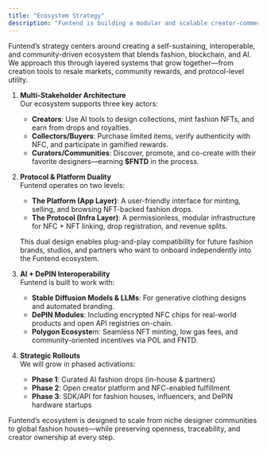 ```yaml
---
title: "Ecosystem Strategy"
description: "Funtend is building a modular and scalable creator-commerce ecosystem"
---
```


Funtend’s strategy centers around creating a self-sustaining, interoperable, and community-driven ecosystem that blends fashion, blockchain, and AI. We approach this through layered systems that grow together—from creation tools to resale markets, community rewards, and protocol-level utility.

1. **Multi-Stakeholder Architecture** \
  Our ecosystem supports three key actors:
    - **Creators**: Use AI tools to design collections, mint fashion NFTs, and earn from drops and royalties.
    - **Collectors/Buyers**: Purchase limited items, verify authenticity with NFC, and participate in gamified rewards.
    - **Curators/Communities**: Discover, promote, and co-create with their favorite designers—earning **$FNTD** in the process.

2. **Protocol & Platform Duality** \
  Funtend operates on two levels:
    - **The Platform (App Layer)**: A user-friendly interface for minting, selling, and browsing NFT-backed fashion drops.
    - **The Protocol (Infra Layer)**: A permissionless, modular infrastructure for NFC + NFT linking, drop registration, and revenue splits.

    This dual design enables plug-and-play compatibility for future fashion brands, studios, and partners who want to onboard independently into the Funtend ecosystem.

3. **AI + DePIN Interoperability** \
  Funtend is built to work with:
    - **Stable Diffusion Models & LLMs**: For generative clothing designs and automated branding.
    - **DePIN Modules**: Including encrypted NFC chips for real-world products and open API registries on-chain.
    - **Polygon Ecosyste**m: Seamless NFT minting, low gas fees, and community-oriented incentives via POL and FNTD.

4. **Strategic Rollouts** \
  We will grow in phased activations:
    - **Phase 1**: Curated AI fashion drops (in-house & partners)
    - **Phase 2**: Open creator platform and NFC-enabled fulfillment
    - **Phase 3**: SDK/API for fashion houses, influencers, and DePIN hardware startups

Funtend’s ecosystem is designed to scale from niche designer communities to global fashion houses—while preserving openness, traceability, and creator ownership at every step.

